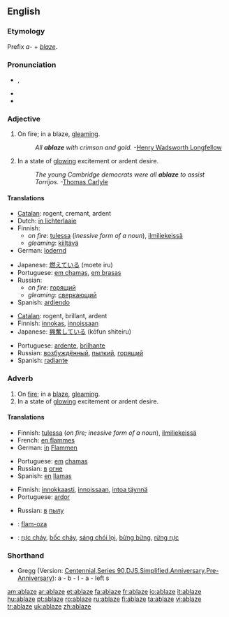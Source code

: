 ==English==

===Etymology===
Prefix ''a-'' + ''[[blaze]]''.

===Pronunciation===
* {{IPA|/əˈbleɪz/}}, {{SAMPA|/@"bleIz/}}
* {{rhymes|eɪz}}
* {{audio|en-us-ablaze.ogg|Audio (US)}}

===Adjective===
{{en-adj}}

# On fire; in a blaze, [[gleaming]].
#: ''All '''ablaze''' with crimson and gold.''  -[[w:Henry Wadsworth Longfellow|Henry Wadsworth Longfellow]]
# In a state of [[glowing]] excitement or ardent desire.
#: ''The young Cambridge democrats were all '''ablaze''' to assist Torrijos.''  -[[w:Thomas Carlyle|Thomas Carlyle]]

====Translations====
{{trans-top|On fire}}
* [[Catalan]]: rogent, cremant, ardent
* Dutch: [[in lichterlaaie]]
* Finnish:
** ''on fire'': [[tuli|tulessa]] (''inessive form of a noun''), [[ilmiliekeissä]]
** ''gleaming'': [[kiiltävä]]
* German: [[lodernd]]
{{trans-mid}}
* Japanese: [[燃えている]] (moete iru)
* Portuguese: [[em chamas]], [[em brasas]]
* Russian:
** ''on fire'': [[горящий]]
** ''gleaming'': [[сверкающий]]
* Spanish: [[ardiendo]]
{{trans-bottom}}

{{trans-top|glowing}}
* [[Catalan]]: rogent, brillant, ardent
* Finnish: [[innokas]], [[innoissaan]]
* Japanese: [[興奮している]] (kōfun shiteiru)
{{trans-mid}}
* Portuguese: [[ardente]], [[brilhante]]
* Russian: [[возбуждённый]], [[пылкий]], [[горящий]]
* Spanish: [[radiante]]
{{trans-bottom}}

===Adverb===
{{en-adv}}

# On [[fire]]; in a [[blaze]], [[gleaming]].
# In a state of [[glowing]] excitement or ardent desire.

====Translations====
{{trans-top|on fire}}
* Finnish: [[tuli|tulessa]] (''on fire; inessive form of a noun''), [[ilmiliekeissä]]
* French: [[en flammes]]
* German: [[in]] [[Flamme]]n
{{trans-mid}}
* Portuguese: [[em]] [[chamas]]
* Russian: [[в]] [[огонь|огне]]
* Spanish: [[en]] [[llamas]]
{{trans-bottom}}

{{trans-top|glowing}}
* Finnish: [[innokkaasti]], [[innoissaan]], [[intoa täynnä]]
* Portuguese: [[ardor]]
{{trans-mid}}
* Russian: [[в]] [[пыл|пылу]]
{{trans-bottom}}

{{checktrans-top}}
* {{ttbc|Ido}}: [[flam-oza]]
* {{ttbc|Vietnamese}}: [[rực cháy]], [[bốc cháy]], [[sáng chói lọi]], [[bừng bừng]], [[rừng rực]]
{{trans-bottom}}

===Shorthand===
* Gregg (Version: [http://en.wikipedia.org/wiki/Gregg_Shorthand#Centennial_Gregg_Shorthand Centennial],[http://en.wikipedia.org/wiki/Gregg_Shorthand#Series_90_Gregg_Shorthand  Series 90],[http://en.wikipedia.org/wiki/Gregg_Shorthand#Diamond_Jubilee_Gregg_Shorthand  DJS],[http://en.wikipedia.org/wiki/Gregg_Shorthand#Simplified_Gregg_Shorthand Simplified],[http://en.wikipedia.org/wiki/Gregg_Shorthand#Anniversary_Gregg_Shorthand Anniversary],[http://en.wikipedia.org/wiki/Gregg_Shorthand#Pre-Anniversary_Gregg_Shorthand Pre-Anniversary]): a - b - l - a - left s

[[am:ablaze]]
[[ar:ablaze]]
[[et:ablaze]]
[[fa:ablaze]]
[[fr:ablaze]]
[[io:ablaze]]
[[it:ablaze]]
[[hu:ablaze]]
[[pt:ablaze]]
[[ro:ablaze]]
[[ru:ablaze]]
[[fi:ablaze]]
[[ta:ablaze]]
[[vi:ablaze]]
[[tr:ablaze]]
[[uk:ablaze]]
[[zh:ablaze]]